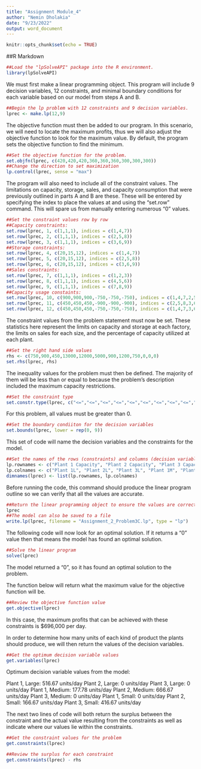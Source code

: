 ---
title: "Assignment Module_4"
author: "Nemin Dholakia"
date: "9/23/2022"
output: word_document
---



```{r setup, include=FALSE}
knitr::opts_chunk$set(echo = TRUE)
```

##R Markdown

```{r lpsolve}
##Load the "lpSolveAPI" package into the R environment.
library(lpSolveAPI)
```

We must first make a linear programming object. This program will include 9 decision variables, 12 constraints, and minimal boundary conditions for each variable based on our model from steps A and B.
```{r}
##Begin the lp problem with 12 constraints and 9 decision variables.
lprec <- make.lp(12,9)
```

The objective function must then be added to our program. In this scenario, we will need to locate the maximum profits, thus we will also adjust the objective function to look for the maximum value. By default, the program sets the objective function to find the minimum.

```{r}
##Set the objective function for the problem.
set.objfn(lprec, c(420,420,420,360,360,360,300,300,300))
##Change the direction to set maximization
lp.control(lprec, sense = "max")
```

The program will also need to include all of the constraint values. The limitations on capacity, storage, sales, and capacity consumption that were previously outlined in parts A and B are these. These will be entered by specifying the index to place the values at and using the "set.row" command. This will spare us from manually entering numerous "0" values.

```{r}
##Set the constraint values row by row
##Capacity constraints:
set.row(lprec, 1, c(1,1,1), indices = c(1,4,7))
set.row(lprec, 2, c(1,1,1), indices = c(2,5,8))
set.row(lprec, 3, c(1,1,1), indices = c(3,6,9))
##Storage constraints:
set.row(lprec, 4, c(20,15,12), indices = c(1,4,7))
set.row(lprec, 5, c(20,15,12), indices = c(2,5,8))
set.row(lprec, 6, c(20,15,12), indices = c(3,6,9))
##Sales constraints:
set.row(lprec, 7, c(1,1,1), indices = c(1,2,3))
set.row(lprec, 8, c(1,1,1), indices = c(4,5,6))
set.row(lprec, 9, c(1,1,1), indices = c(7,8,9))
##Capacity usage constaints:
set.row(lprec, 10, c(900,900,900,-750,-750,-750), indices = c(1,4,7,2,5,8))
set.row(lprec, 11, c(450,450,450,-900,-900,-900), indices = c(2,5,8,3,6,9))
set.row(lprec, 12, c(450,450,450,-750,-750,-750), indices = c(1,4,7,3,6,9))
```

The constraint values from the problem statement must now be set. These statistics here represent the limits on capacity and storage at each factory, the limits on sales for each size, and the percentage of capacity utilized at each plant.

```{r}
##Set the right hand side values
rhs <- c(750,900,450,13000,12000,5000,900,1200,750,0,0,0)
set.rhs(lprec, rhs)
```

The inequality values for the problem must then be defined. The majority of them will be less than or equal to because the problem's description included the maximum capacity restrictions.

```{r}
##Set the constraint type
set.constr.type(lprec, c("<=","<=","<=","<=","<=","<=","<=","<=","<=","=","=","="))
```

For this problem, all values must be greater than 0.

```{r}
##Set the boundary condiiton for the decision variables
set.bounds(lprec, lower = rep(0, 9))
```

This set of code will name the decision variables and the constraints for the model.

```{r}
##Set the names of the rows (constraints) and columns (decision variables)
lp.rownames <- c("Plant 1 Capacity", "Plant 2 Capacity", "Plant 3 Capacity", "Plant 1 Storage", "Plant 2 Storage", "Plant 3 Storage", "Large Sales", "Medium Sales", "Small Sales", "Plant 1 and 2 Usage", "Plant 2 and 3 Usage", "Plant 1 and 3 Usage")
lp.colnames <- c("Plant 1L", "Plant 2L", "Plant 3L", "Plant 1M", "Plant 2M", "Plant 3M", "Plant 1S", "Plant 2S", "Plant 3S")
dimnames(lprec) <- list(lp.rownames, lp.colnames)
```

Before running the code, this command should produce the linear program outline so we can verify that all the values are accurate.

```{r}
##Return the linear programming object to ensure the values are correct
lprec
##The model can also be saved to a file
write.lp(lprec, filename = "Assignment_2_Problem3C.lp", type = "lp")
```

The following code will now look for an optimal solution. If it returns a "0" value then that means the model has found an optimal solution.

```{r}
##Solve the linear program
solve(lprec)
```

The model returned a "0", so it has found an optimal solution to the problem.

The function below will return what the maximum value for the objective function will be.

```{r}
##Review the objective function value
get.objective(lprec)
```

In this case, the maximum profits that can be achieved with these constraints is $696,000 per day.

In order to determine how many units of each kind of product the plants should produce, we will then return the values of the decision variables.

```{r}
##Get the optimum decision variable values
get.variables(lprec)
```

Optimum decision variable values from the model:

Plant 1, Large: 516.67 units/day
Plant 2, Large: 0 units/day
Plant 3, Large: 0 units/day
Plant 1, Medium: 177.78 units/day
Plant 2, Medium: 666.67 units/day
Plant 3, Medium: 0 units/day
Plant 1, Small: 0 units/day
Plant 2, Small: 166.67 units/day
Plant 3, Small: 416.67 units/day

The next two lines of code will both return the surplus between the constraint and the actual value resulting from the constraints as well as indicate where our values lie within the constraints.

```{r}
##Get the constraint values for the problem
get.constraints(lprec)
```

```{r}
##Review the surplus for each constraint
get.constraints(lprec) - rhs
```
